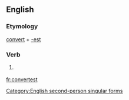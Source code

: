 ==English==

===Etymology===
[[convert]] + [[-est]]

===Verb===
{{en-verb form}}

# {{context|archaic|lang=en}} {{form of|Second-person singular simple present form|convert|lang=en}}

[[Category:English second-person singular forms]]

[[fr:convertest]]